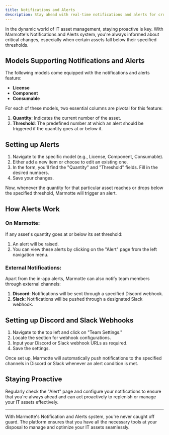 ```yaml
---
title: Notifications and Alerts
description: Stay ahead with real-time notifications and alerts for crucial IT asset changes in Marmotte.
---
```


In the dynamic world of IT asset management, staying proactive is key. With Marmotte's Notifications and Alerts system, you're always informed about critical changes, especially when certain assets fall below their specified thresholds.

## Models Supporting Notifications and Alerts

The following models come equipped with the notifications and alerts feature:

- **License**
- **Component**
- **Consumable**

For each of these models, two essential columns are pivotal for this feature:

1. **Quantity**: Indicates the current number of the asset.
2. **Threshold**: The predefined number at which an alert should be triggered if the quantity goes at or below it.

## Setting up Alerts

1. Navigate to the specific model (e.g., License, Component, Consumable).
2. Either add a new item or choose to edit an existing one.
3. In the form, you'll find the "Quantity" and "Threshold" fields. Fill in the desired numbers.
4. Save your changes.

Now, whenever the quantity for that particular asset reaches or drops below the specified threshold, Marmotte will trigger an alert.

## How Alerts Work

### On Marmotte:

If any asset's quantity goes at or below its set threshold:

1. An alert will be raised.
2. You can view these alerts by clicking on the "Alert" page from the left navigation menu.

### External Notifications:

Apart from the in-app alerts, Marmotte can also notify team members through external channels:

1. **Discord**: Notifications will be sent through a specified Discord webhook.
2. **Slack**: Notifications will be pushed through a designated Slack webhook.

## Setting up Discord and Slack Webhooks

1. Navigate to the top left and click on "Team Settings."
2. Locate the section for webhook configurations.
3. Input your Discord or Slack webhook URLs as required.
4. Save the settings.

Once set up, Marmotte will automatically push notifications to the specified channels in Discord or Slack whenever an alert condition is met.

## Staying Proactive

Regularly check the "Alert" page and configure your notifications to ensure that you're always ahead and can act proactively to replenish or manage your IT assets effectively.

---

With Marmotte's Notification and Alerts system, you're never caught off guard. The platform ensures that you have all the necessary tools at your disposal to manage and optimize your IT assets seamlessly.

